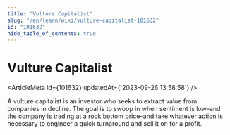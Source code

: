 ```yaml
---
title: "Vulture Capitalist"
slug: "/en/learn/wiki/vulture-capitalist-101632"
id: "101632"
hide_table_of_contents: true
---
```



# Vulture Capitalist

<ArticleMeta id={101632} updatedAt={'2023-09-26 13:58:58'} />
<div className='border-solid border-b border-t-0 my-4 border-[var(--ifm-color-gray-300)]' />

A vulture capitalist is an investor who seeks to extract value from companies in decline. The goal is to swoop in when sentiment is low–and the company is trading at a rock bottom price–and take whatever action is necessary to engineer a quick turnaround and sell it on for a profit.
